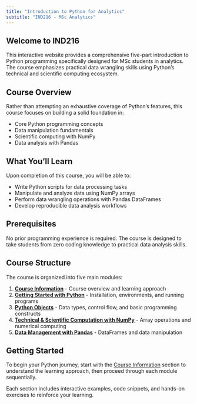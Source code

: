 ```yaml
---
title: "Introduction to Python for Analytics"
subtitle: "IND216 - MSc Analytics"
---
```


## Welcome to IND216

This interactive website provides a comprehensive five-part introduction to Python programming specifically designed for MSc students in analytics. The course emphasizes practical data wrangling skills using Python's technical and scientific computing ecosystem.

## Course Overview

Rather than attempting an exhaustive coverage of Python's features, this course focuses on building a solid foundation in:

- Core Python programming concepts
- Data manipulation fundamentals  
- Scientific computing with NumPy
- Data analysis with Pandas

## What You'll Learn

Upon completion of this course, you will be able to:

- Write Python scripts for data processing tasks
- Manipulate and analyze data using NumPy arrays
- Perform data wrangling operations with Pandas DataFrames
- Develop reproducible data analysis workflows

## Prerequisites

No prior programming experience is required. The course is designed to take students from zero coding knowledge to practical data analysis skills.

## Course Structure

The course is organized into five main modules:

1. **[Course Information](course-info.qmd)** - Course overview and learning approach
2. **[Getting Started with Python](getting-started.qmd)** - Installation, environments, and running programs
3. **[Python Objects](python-objects.qmd)** - Data types, control flow, and basic programming constructs
4. **[Technical & Scientific Computation with NumPy](numpy-computation.qmd)** - Array operations and numerical computing
5. **[Data Management with Pandas](pandas-data.qmd)** - DataFrames and data manipulation

## Getting Started

To begin your Python journey, start with the [Course Information](course-info.qmd) section to understand the learning approach, then proceed through each module sequentially.

Each section includes interactive examples, code snippets, and hands-on exercises to reinforce your learning.
